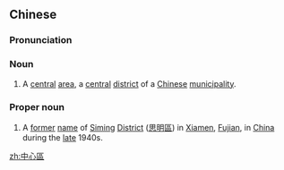==Chinese==
{{zh-forms|s=中心区|type=21|[[central]]|[[area]]<br>[[region]]<br>[[district]]}}
{{wikipedia|Central District}}

===Pronunciation===
{{zh-pron
|m=zhōngxīnqū
|cat=n
}}
{{zh-pron
|m=Zhōngxīn Qū
|cat=pn
}}

===Noun===
{{zh-noun}}

# A [[central]] [[area]], {{lb|zh|particularly}} a [[central]] [[district]] of a [[Chinese]] [[municipality]].

===Proper noun===
{{zh-proper noun}}

# {{lb|zh|historical|_|geography}} A [[former]] [[name]] of [[Siming]] [[district|District]] ([[思明]][[區]]) in [[Xiamen]], [[Fujian]], in [[China]] during the [[late]] 1940s.

[[zh:中心區]]